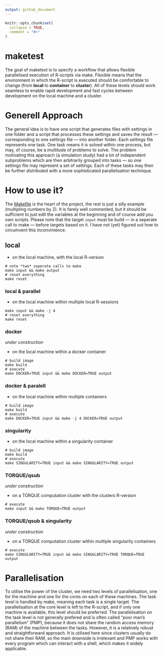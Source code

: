 ```yaml
---
output: github_document
---
```


<!-- README.md is generated from README.Rmd. Please edit that file -->

```r
knitr::opts_chunk$set(
  collapse = TRUE,
  comment = "#>"
)
```

# maketest

<!-- badges: start -->
<!-- badges: end -->

The goal of maketest is to specify a workflow that allows flexible parallelised execution of R-scripts via make. Flexible means that the environment in which the R-script is executed should be comfortable to change (from **local** to **container** to **cluster**). All of these levels should work seamless to enable rapid development and fast cycles between development on the local machine and a cluster.

# Generell Approach

The general idea is to have one script that generates files with settings in one folder and a script that processes these settings and saves the result --- corresponding to one settings file --- into another folder. Each settings file represents one task. One task means it is solved within one process, but may, of course, be a multitude of problems to solve. The problem motivating this approach  (a simulation study) had a lot of independent subproblems which are then arbitrarily grouped into tasks --- so one settings file may represent a set of settings. Each of these tasks may then be further distributed with a more sophisticated parallelisation technique.

# How to use it?

The [Makefile](Makefile) is the heart of the project, the rest is just a silly example (multipling numbers by 2). It is farely well commented, but it should be sufficient to just edit the variables at the beginning and of course add you own scripts. Please note that the target `input` must be build --- in a seperate call to make ---  before targets based on it. I have not (yet) figured out how to circumvent this inconvinience.

## local

* on the local machine, with the local R-version

```
# note *two* seperate calls to make
make input && make output
# reset everything
make reset
```

### local & parallel

* on the local machine within multiple local R-sessions

```
make input && make -j 4
# reset everything
make reset
```

### docker

*under construction*

* on the local machine within a docker container

```
# build image
make build
# execute
make DOCKER=TRUE input && make DOCKER=TRUE output
```

### docker & paralell

* on the local machine within multiple containers

```
# build image
make build
# execute
make DOCKER=TRUE input && make -j 4 DOCKER=TRUE output 
```

### singularity

* on the local machine within a singularity container

```
# build image
make build
# execute
make SINGULARITY=TRUE input && make SINGULARITY=TRUE output 
```

### TORQUE/qsub

*under construction*

* on a TORQUE computation cluster with the clusters R-version

```
# execute
make input && make TORQUE=TRUE output 
```

### TORQUE/qsub & singularity

*under construction*

* on a TORQUE computation cluster within multiple singularity containers

```
# execute
make SINGULARITY=TRUE input && make SINGULARITY=TRUE TORQUE=TRUE output 
```

# Parallelisation

To utilise the power of the cluster, we need two levels of parallelisation, one for the machine and one for the cores on each of these machines. The task level is handled by make, meaning each task is a single target. The parallelisation at the core level is left to the R-script, and if only one machine is available, this level should be preferred. The parallelisation on the task level is not generally prefered and is often called "poor man's parallelism" (PMP), because it does not share the random access memory (RAM) of the machine between the tasks. However, it is a relatively robust and straightforward approach. It is utilised here since clusters usually do not share their RAM, so the main downside is irrelevant and PMP works with every program which can interact with a shell, which makes it widely applicable.
